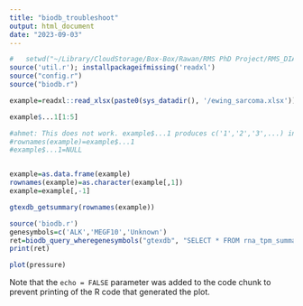 ```yaml
---
title: "biodb_troubleshoot"
output: html_document
date: "2023-09-03"
---
```


```r
#	setwd("~/Library/CloudStorage/Box-Box/Rawan/RMS PhD Project/RMS_DIA/Code/src.r/")
source('util.r'); installpackageifmissing('readxl')
source("config.r")
source("biodb.r")

example=readxl::read_xlsx(paste0(sys_datadir(), '/ewing_sarcoma.xlsx'))

example$...1[1:5]

#ahmet: This does not work. example$...1 produces c('1','2','3',...) instead of genesymbols.
#rownames(example)=example$...1
#example$...1=NULL


example=as.data.frame(example)
rownames(example)=as.character(example[,1])
example=example[,-1]

gtexdb_getsummary(rownames(example))

```


```r
source('biodb.r')
genesymbols=c('ALK','MEGF10','Unknown')
ret=biodb_query_wheregenesymbols("gtexdb", "SELECT * FROM rna_tpm_summary",genesymbols)
print(ret)

```

```r
plot(pressure)
```

Note that the `echo = FALSE` parameter was added to the code chunk to prevent printing of the R code that generated the plot.
